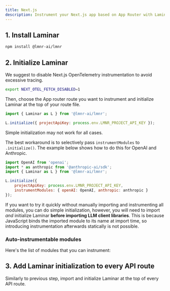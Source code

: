 ```yaml
---
title: Next.js
description: Instrument your Next.js app based on App Router with Laminar
---
```



## 1. Install Laminar

```bash
npm install @lmnr-ai/lmnr
```

## 2. Initialize Laminar

We suggest to disable Next.js OpenTelemetry instrumentation to avoid excessive tracing.

```bash
export NEXT_OTEL_FETCH_DISABLED=1
```

Then, choose the App router route you want to instrument and initialize Laminar at the top of your route file.

```javascript
import { Laminar as L } from '@lmnr-ai/lmnr';

L.initialize({ projectApiKey: process.env.LMNR_PROJECT_API_KEY });
```

Simple initialization may not work for all cases.

The best workaround is to selectively pass `instrumentModules` to `.initialize()`.
The example below shows how to do this for OpenAI and Anthropic.

```javascript
import OpenAI from 'openai';
import * as anthropic from '@anthropic-ai/sdk';
import { Laminar as L } from '@lmnr-ai/lmnr';

L.initialize({
    projectApiKey: process.env.LMNR_PROJECT_API_KEY,
    instrumentModules: { openAI: OpenAI, anthropic: anthropic }
});
```

If you want to try it quickly without manually importing and instrumenting all modules,
you can do simple initialization, however, you will need to import _and_ initialize Laminar **before importing LLM client libraries**.
This is because JavaScript binds the imported module to its name at import time, so introducing
instrumentation afterwards statically is not possible.

### Auto-instrumentable modules

Here's the list of modules that you can instrument:

<AutoInstrumentableJSModules />

## 3. Add Laminar initialization to every API route

Similarly to previous step, import and initialize Laminar at the top of every API route.

